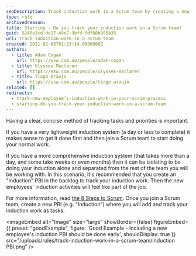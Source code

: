 ```yaml
---
seoDescription: Track induction work in a Scrum team by creating a new PBI and adding tasks for onboarding activities, ensuring seamless integration with daily job responsibilities.
type: rule
archivedreason:
title: Starting - Do you track your induction work in a Scrum team?
guid: 5246a3cd-de17-49e7-9bfd-fdf80b995b35
uri: track-induction-work-in-a-scrum-team
created: 2021-02-05T01:23:14.0000000Z
authors:
  - title: Adam Cogan
    url: https://ssw.com.au/people/adam-cogan
  - title: Ulysses Maclaren
    url: https://ssw.com.au/people/ulysses-maclaren
  - title: Tiago Araujo
    url: https://ssw.com.au/people/tiago-araujo
related: []
redirects:
  - track-new-employee’s-induction-work-in-your-scrum-process
  - starting-do-you-track-your-induction-work-in-a-scrum-team
---
```


Having a clear, concise method of tracking tasks and priorities is important.

If you have a very lightweight induction system (a day or less to complete) it makes sense to get it done first and then join a Scrum team to start doing your normal work.

If you have a more comprehensive induction system (that takes more than a day, and some take weeks or even months) then it can be isolating to be doing your induction alone and separated from the rest of the team you will be working with. In this scenario, it's recommended that you create an "Induction" PBI in the backlog to track your induction work. Then the new employees' induction activities will feel like part of the job.

For more information, read [the 8 Steps to Scrum](/do-you-know-the-8-steps-to-scrum).
Once you join a Scrum team, create a new PBI (e.g. "Induction") where you will add and track your induction work as tasks.

<imageEmbed
  alt="Image"
  size="large"
  showBorder={false}
  figureEmbed={{
    preset: "goodExample",
    figure: 'Good Example - Including a new employee\'s induction PBI should be done early',
    shouldDisplay: true
  }}
  src="/uploads/rules/track-induction-work-in-a-scrum-team/Induction PBI.png"
/>